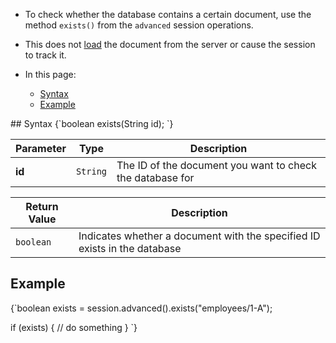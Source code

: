 
<Admonition type="note" title="">

* To check whether the database contains a certain document, use the method `exists()` from the `advanced` session operations.  

* This does not [load](../../../client-api/session/loading-entities.mdx) the document from the server or cause the session to 
track it.  

* In this page:  
  * [Syntax](../../../client-api/session/how-to/check-if-document-exists.mdx#syntax)  
  * [Example](../../../client-api/session/how-to/check-if-document-exists.mdx#example)  
</Admonition>
## Syntax

<TabItem value="exists_1" label="exists_1">
<CodeBlock language="java">
{`boolean exists(String id);
`}
</CodeBlock>
</TabItem>

| Parameter | Type | Description |
| - | - | - |
| **id** | `String` | The ID of the document you want to check the database for |

| Return Value | Description |
| - | - |
| `boolean` | Indicates whether a document with the specified ID exists in the database |



## Example

<TabItem value="exists_2" label="exists_2">
<CodeBlock language="java">
{`boolean exists = session.advanced().exists("employees/1-A");

if (exists) \{
    // do something
\}
`}
</CodeBlock>
</TabItem>




